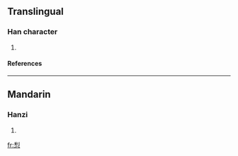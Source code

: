 ==Translingual==
===Han character===
{{Han char|rn=61|rad=心|as=07|sn=11|four=|canj=竹弓心 (HNP), X竹弓心 (XHNP)}}
# {{defn|Han|sort=心07}}
====References====
{{Han ref|kx=0388.140|dkj=10688|hdz=42300.120|uh=60A1|ud=24737}}
----
==Mandarin==
===Hanzi===
{{cmn-hanzi|pin=[[lí]] (li2)|wg=li<sup>2</sup>}}
# {{defn|Mandarin}}






[[fr:悡]]
